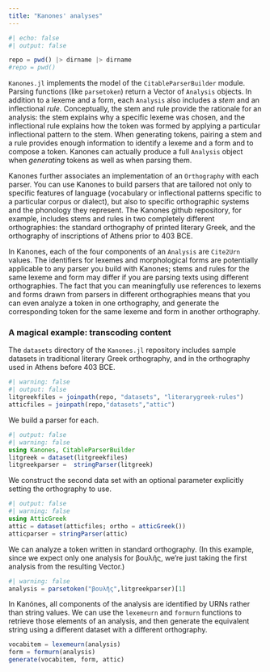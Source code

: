 ```yaml
---
title: "Kanones' analyses"
---
```



```julia
#| echo: false
#| output: false

repo = pwd() |> dirname |> dirname
#repo = pwd()
```





`Kanones.jl` implements the model of the `CitableParserBuilder` module.  Parsing functions (like `parsetoken`) return a Vector of `Analysis` objects.  In addition to a lexeme and a form, each `Analysis` also includes a *stem* and an inflectional *rule*. Conceptually, the stem and rule provide the rationale for an analysis: the stem explains why a specific lexeme was chosen, and the inflectional rule explains how the token was formed by applying a particular inflectional pattern to the stem.  When generating tokens, pairing a stem and a rule provides enough information to identify a lexeme and a form and to compose a token.  Kanones can actually produce a full `Analysis` object when *generating* tokens as well as when parsing them. 

Kanones further associates an implementation of an `Orthography` with each parser. You can use Kanones to build parsers that are tailored not only to specific features of language (vocabulary or inflectional patterns specific to a particular corpus or dialect), but also to specific orthographic systems and the phonology they represent. The Kanones github repository, for example, includes stems and rules in two completely different orthographies: the standard orthography of printed literary Greek, and the orthography of inscriptions of Athens prior to 403 BCE. 

In Kanones, each of the four components of an `Analysis` are `Cite2Urn` values. The identifiers for lexemes and morphological forms are potentially applicable to any parser you build with Kanones; stems and rules for the same lexeme and form may differ if you are parsing texts using different orthographies. The fact that you can meaningfully use references to lexems and forms drawn from parsers in different orthographies means that you can even analyze a token in one orthography, and generate the corresponding token for the same lexeme and form in another orthography.

### A magical example: transcoding content

The `datasets` directory of the `Kanones.jl` repository includes sample datasets in traditional literary Greek orthography, and in the orthography used in Athens before 403 BCE.

```julia
#| warning: false
#| output: false
litgreekfiles = joinpath(repo, "datasets", "literarygreek-rules")
atticfiles = joinpath(repo,"datasets","attic")
```


We build a parser for each.

```julia
#| output: false
#| warning: false
using Kanones, CitableParserBuilder
litgreek = dataset(litgreekfiles)
litgreekparser =  stringParser(litgreek)
```

We construct the second data set with an optional parameter explicitly setting the orthography to use.


```julia
#| output: false
#| warning: false
using AtticGreek
attic = dataset(atticfiles; ortho = atticGreek())
atticparser = stringParser(attic)
```

We can analyze a token written in standard orthography. (In this example, since we expect only one analysis for βουλῆς, we're just taking the first analysis from the resulting Vector.)

```julia
#| warning: false
analysis = parsetoken("βουλῆς",litgreekparser)[1]
```

In Kanónes, all components of the analysis are identified by URNs rather than string values. We can use the `lexemeurn` and `formurn` functions to retrieve those elements of an analysis, and then generate the equivalent string using a different dataset with a different orthography.


```julia
vocabitem = lexemeurn(analysis)
form = formurn(analysis)
generate(vocabitem, form, attic)
```
